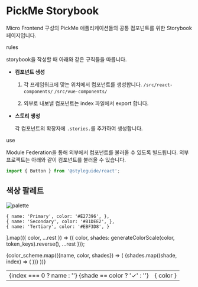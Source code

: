 
<Meta title="Docs/Welcome" />

# PickMe Storybook

Micro Frontend 구성의 PickMe 애플리케이션들의 공통 컴포넌트를 위한 Storybook 페이지입니다.

<div className="subheading">rules</div>

storybook을 작성할 때 아래와 같은 규칙들을 따릅니다.

-   **컴포넌트 생성**

    1. 각 프레임워크에 맞는 위치에서 컴포넌트를 생성합니다.
    `/src/react-components/` `/src/vue-components/`

    2. 외부로 내보낼 컴포넌트는 index 파일에서 export 합니다.

-   **스토리 생성**

    각 컴포넌트의 확장자에 `.stories.`를 추가하여 생성합니다.

<div className="subheading">use</div>


Module Federation을 통해 외부에서 컴포넌트를 불러올 수 있도록 빌드됩니다.
외부 프로젝트는 아래와 같이 컴포넌트를 불러올 수 있습니다.

```jsx
import { Button } from '@styleguide/react';
```


## 색상 팔레트

![palette](https://github.com/user-attachments/assets/124ce6af-bc46-4134-aef2-c2822358b038)



    { name: 'Primary', color: '#E27396', },
    { name: 'Secondary', color: '#B1DEE2', },
    { name: 'Tertiary', color: '#EBF3D8', }
].map(({ color, ...rest }) => ({ color, shades: generateColorScale(color, token_keys).reverse(), ...rest }));

<table>
    {color_scheme.map(({name, color, shades}) => (
        <tr>
            {shades.map((shade, index) => (
                <td className="palette-cell" style={{ backgroundColor: shade }}>
                    {index === 0 ? name : ''}
                    {shade == color ? '✓' : ''}
                </td>
            ))}
            <td>{ color }</td>
        </tr>
    ))}
</table>


<style>
{`
    .subheading {
        --mediumdark: '#999999';
        font-weight: 900;
        font-size: 13px;
        color: #999;
        letter-spacing: 6px;
        line-height: 24px;
        text-transform: uppercase;
        margin-bottom: 12px;
        margin-top: 40px;
    }

    a.recruit {
        color: #152447;
    }

    .aside {
        font-size: 87.5%;
        line-height: 1.43;
        color: rgb(102, 102, 102);
        background: rgb(248, 250, 252);
        border-radius: 5px;
        padding: 1em;
        margin: 1.5em 0px;
    }

    .palette-cell {
        width:10px;
        color: white !important;
    }
`}
</style>
